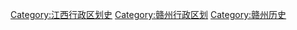[[Category:江西行政区划史|Category:江西行政区划史]]
[[Category:赣州行政区划|Category:赣州行政区划]]
[[Category:赣州历史|Category:赣州历史]]